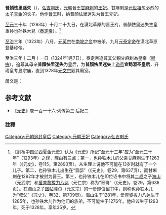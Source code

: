 '''普顏怯里迷失'''（{{lang-mn|Буянхэрмиш}}），[[弘吉剌氏|弘吉剌氏]]，[[元朝|元朝]]晉王[[甘麻剌|甘麻剌]]的[[王妃|王妃]]。甘麻剌是[[忽必烈|元世祖]]忽必烈的[[储君|太子]][[真金|真金]]的长子。他作[[晋王|晉王]]时，纳普顏怯里迷失为晉王元妃。

[[至元_(忽必烈)|至元]]三十年（1293年）十月二十九日，在漠北草原的晋王府，普顏怯里迷失生皇重孙也孙铁木兒（[[元泰定帝|泰定帝]]）。<ref>《剑桥中国辽西夏金元史》认为《元史》所记“至元十三年”应为“至元三十年”（1293年）之误，理由有三点：第一，也孙铁木儿的父亲甘麻剌生于1263年（《元史》，卷115，第2893页），从生理上说他不可能在13岁时就有了一个儿子。第二，也孙铁木儿出生在“晋邸”（《元史》，卷29，第637页），而甘麻剌在1292年才被封为晋王。第三，也孙铁木儿在即位诏书中将其[[答剌麻八剌|二叔]]之子[[元武宗|海山]]（元武宗）和[[元仁宗|爱育黎拔力八达]]（元仁宗）称为“哥哥”（《元史》，卷29，第638页）。在海山之子[[元文宗|图帖睦尔]]（元文宗）的一份即位诏书中，则称也孙铁木儿为“叔父”《元史》，卷32，第709页）。海山生于1281年，爱育黎拔力八达生于1285年，也孙铁木儿作为他们的族弟，不可能生于1276年。他应该生于1293年，死于1328年，享年35岁。</ref>

[[至治_(元朝)|至治]]三年（1323年）八月，[[元英宗|元英宗]]在[[南坡之变|南坡之变]]中被杀，九月[[泰定帝|元泰定帝]]在漠北草原登基称帝。

至治三年十二月十一日（1324年1月7日），泰定帝追尊其父親甘麻剌為皇帝（[[甘麻剌|顯宗]]），追尊其母亲'''普顏怯里迷失'''为皇后，为'''普顏怯里迷失'''上[[谥号|谥号]]'''宣懿淑圣皇后'''，升祔皇考显宗庙，直到1328年[[元文宗|元文宗]]毀其廟室。

册文是：

{{quote|祗缵皇图，方弘仁孝之化；追崇圣母，永怀鞠育之恩。匪建鸿名，畴彰厚德。钦惟皇妣晋王妃弘吉剌氏，淑侔周姒，贤迈虞嫔。俪我先王，恪守肇基之地；昭其懿范，益恢正始之风。顺坤道以承乾，炯月辉以溯日。阴功久积，衍圣绪于无疆；神器攸归，知庆源之有自。仰徽音之如在，慨至养之莫加。聿选休辰，爰修缛典。谨遣摄太尉某奉玉册玉宝，上尊谥曰宣懿淑圣皇后。伏惟淑灵在上，式垂鉴临，合享太宫，永锡繁祉。}}

==参考文献==
*《[[元史|元史]]》卷一百一十六·列传第三·后妃二

===註釋===
{{Reflist}}

{{元朝皇后}}
[[Category:元朝追封皇后|Category:元朝追封皇后]]
[[Category:元朝王妃|Category:元朝王妃]]
[[Category:弘吉剌氏|Category:弘吉剌氏]]